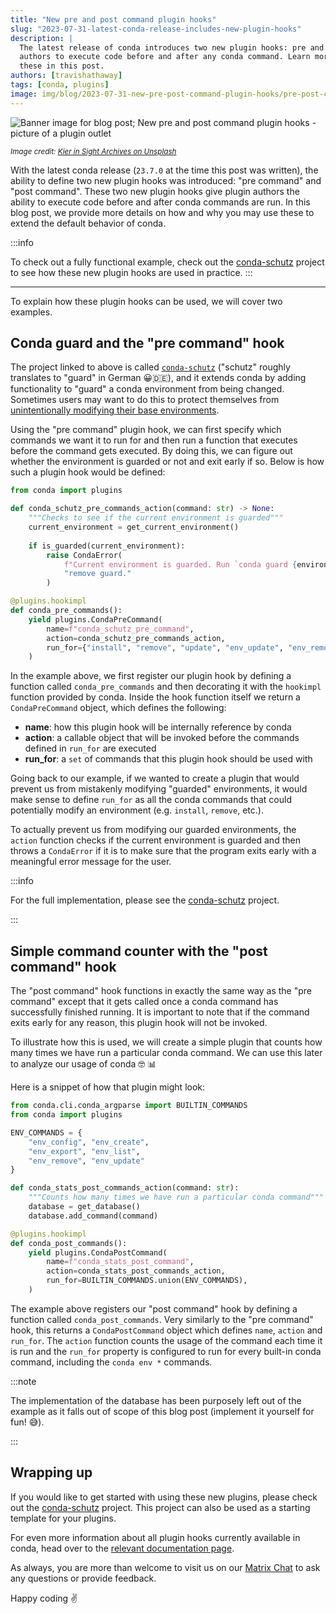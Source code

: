 ```yaml
---
title: "New pre and post command plugin hooks"
slug: "2023-07-31-latest-conda-release-includes-new-plugin-hooks"
description: |
  The latest release of conda introduces two new plugin hooks: pre and post command. These hooks allow plugin
  authors to execute code before and after any conda command. Learn more about how and why you would use
  these in this post.
authors: [travishathaway]
tags: [conda, plugins]
image: img/blog/2023-07-31-new-pre-post-command-plugin-hooks/pre-post-command-image.jpg
---
```


[conda-issue]: https://github.com/conda/conda/issues/12138
[conda-schutz]: https://github.com/travishathaway/conda-schutz
[conda-plugin-docs]: https://docs.conda.io/projects/conda/en/stable/dev-guide/plugins/index.html
[matrix]: https://matrix.to/#/#conda:matrix.org


<Image img={banner} alt="Banner image for blog post; New pre and post command plugin hooks - picture of a plugin outlet"/>

<p>
    <i>
        <small>
            Image credit: <a href="https://unsplash.com/photos/7d8pxcMVl7A">Kier in Sight Archives on Unsplash</a>
        </small>
    </i>
</p>

With the latest conda release (`23.7.0` at the time this post was written), the ability to define
two new plugin hooks was introduced: "pre command" and "post command". These two new plugin hooks give
plugin authors the ability to execute code before and after conda commands are run. In this blog post,
we provide more details on how and why you may use these to extend the default behavior of conda.

<!-- truncate -->

:::info

To check out a fully functional example, check out the [conda-schutz][conda-schutz] project
to see how these new plugin hooks are used in practice.
:::


---

To explain how these plugin hooks can be used, we will cover two examples.

## Conda guard and the "pre command" hook

The project linked to above is called [`conda-schutz`](https://github.com/travishathaway/conda-schutz)
("schutz" roughly translates to "guard" in German 😀🇩🇪), and it extends conda by adding functionality 
to "guard" a conda environment from being changed. Sometimes users may want to do this to protect themselves
from [unintentionally modifying their base environments][conda-issue].

Using the "pre command" plugin hook, we can first specify which commands we want it to run for and then
run a function that executes before the command gets executed. By doing this, we can figure out whether
the environment is guarded or not and exit early if so. Below is how such a plugin hook would be defined:

```python
from conda import plugins

def conda_schutz_pre_commands_action(command: str) -> None:
    """Checks to see if the current environment is guarded"""
    current_environment = get_current_environment()
    
    if is_guarded(current_environment):
        raise CondaError(
            f"Current environment is guarded. Run `conda guard {environment}` to "
            "remove guard."
        )

@plugins.hookimpl
def conda_pre_commands():
    yield plugins.CondaPreCommand(
        name=f"conda_schutz_pre_command",
        action=conda_schutz_pre_commands_action,
        run_for={"install", "remove", "update", "env_update", "env_remove"},
    )
```

In the example above, we first register our plugin hook by defining a function called
`conda_pre_commands` and then decorating it with the `hookimpl` function provided by conda.
Inside the hook function itself we return a `CondaPreCommand` object, which defines the following:

- **name**: how this plugin hook will be internally reference by conda
- **action**: a callable object that will be invoked before the commands defined in `run_for` are
  executed
- **run_for**: a `set` of commands that this plugin hook should be used with

Going back to our example, if we wanted to create a plugin that would prevent us from mistakenly
modifying "guarded" environments, it would make sense to define `run_for` as all the conda commands
that could potentially modify an environment (e.g. `install`, `remove`, etc.).

To actually prevent us from modifying our guarded environments, the `action` function
checks if the current environment is guarded and then throws a `CondaError` if it is to make
sure that the program exits early with a meaningful error message for the user.

:::info

For the full implementation, please see the [conda-schutz][conda-schutz] project.

:::

## Simple command counter with the "post command" hook

The "post command" hook functions in exactly the same way as the "pre command" except that it gets
called once a conda command has successfully finished running. It is important to note that if
the command exits early for any reason, this plugin hook will not be invoked.

To illustrate how this is used, we will create a simple plugin that counts how many times we have
run a particular conda command. We can use this later to analyze our usage of conda 🤓 📊

Here is a snippet of how that plugin might look:

```python
from conda.cli.conda_argparse import BUILTIN_COMMANDS
from conda import plugins

ENV_COMMANDS = {
    "env_config", "env_create", 
    "env_export", "env_list",
    "env_remove", "env_update"
}

def conda_stats_post_commands_action(command: str):
    """Counts how many times we have run a particular conda command"""
    database = get_database()
    database.add_command(command)

@plugins.hookimpl
def conda_post_commands():
    yield plugins.CondaPostCommand(
        name=f"conda_stats_post_command",
        action=conda_stats_post_commands_action,
        run_for=BUILTIN_COMMANDS.union(ENV_COMMANDS),
    )
```

The example above registers our "post command" hook by defining a function called
`conda_post_commands`. Very similarly to the "pre command" hook, this returns a 
`CondaPostCommand` object which defines `name`, `action` and `run_for`. The `action`
function counts the usage of the command each time it is run and the `run_for` property
is configured to run for every built-in conda command, including the `conda env *` 
commands.

:::note

The implementation of the database has been purposely left out of the example as it
falls out of scope of this blog post (implement it yourself for fun! 😅).

:::

## Wrapping up

If you would like to get started with using these new plugins, please check out the 
[conda-schutz][conda-schutz] project. This project can also be used as a starting template
for your plugins.

For even more information about all plugin hooks currently available in conda,
head over to the [relevant documentation page][conda-plugin-docs].

As always, you are more than welcome to visit us on our [Matrix Chat][matrix] to ask any
questions or provide feedback.

Happy coding ✌️
